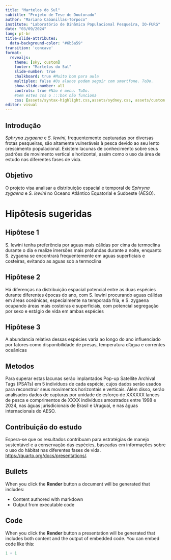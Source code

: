 ```yaml
---
title: "Martelos do Sul"
subtitle: "Projeto de Tese de Doutorado"
author: "Mariano Cabanillas-Torpoco"
institute: "Laboratório de Dinâmica Populacional Pesqueira, IO-FURG"
date: "03/09/2024"
lang: pt-br
title-slide-attributes:
  data-background-color: "#6b5a59"
transition: 'concave'
format: 
  revealjs:
    theme: [sky, custom]
    footer: "Martelos do Sul"
    slide-number: true
    chalkboard: true #Muito bom para aula
    multiplex: false #Os alunos podem seguir com smartfone. ToDo.
    show-slide-number: all
    controls: true #Não é menu. ToDo.
    #Sem estes css o :::box não funciona
    css: [assets/syntax-highlight.css,assets/sydney.css, assets/custom.css,assets/sydney-fonts.css]
editor: visual
---
```


## Introdução

*Sphryna zygaena* e *S. lewini*, frequentemente capturadas por diversas frotas pesqueiras, são altamente vulneráveis à pesca devido ao seu lento crescimento populacional.   Existem lacunas de conhecimento sobre seus padrões de movimento vertical e horizontal, assim como o uso da área de estudo nas diferentes fases de vida. 



## Objetivo

O projeto visa analisar a distribuição espacial e temporal de *Sphryna zygaena* e *S. lewini* no Oceano Atlântico Equatorial e Sudoeste (AESO).


# Hipôtesis sugeridas

## Hipôtese 1
S. lewini tenha preferência por aguas mais cálidas por cima da termoclina durante o dia e realize imersões mais profundas durante a noite, enquanto S. zygaena se encontrará frequentemente em aguas superficiais e costeiras, evitando as aguas sob a termoclina 

## Hipôtese 2
Há diferenças na distribuição espacial potencial entre as duas espécies durante diferentes épocas do ano, com S. lewini procurando aguas cálidas em áreas oceânicas, especialmente na temporada fria, e S. zygaena ocupando áreas mais costeiras e superficiais, com potencial segregação por sexo e estágio de vida em ambas espécies  

## Hipôtese 3 
A abundancia relativa dessas espécies varia ao longo do ano influenciado por fatores como disponibilidade de presas, temperatura d’água e correntes oceânicas


## Metodos
Para superar estas lacunas serão implantados Pop-up Satellite Archival Tags (PSATs) em 5 indivíduos de cada espécie, cujos dados serão usados para reconstruir seus movimentos horizontais e verticais. Além disso, serão analisados dados de capturas por unidade de esforço de XXXXXX lances de pesca e comprimentos de XXXX indivíduos amostrados entre 1998 e 2024, nas águas jurisdicionais de Brasil e Uruguai, e nas águas internacionais do AESO.

## Contribuição do estudo

Espera-se que os resultados contribuam para estratégias de manejo sustentável e a conservação das espécies, baseadas em informações sobre o uso do hábitat nas diferentes fases de vida.
 <https://quarto.org/docs/presentations/>.

## Bullets

When you click the **Render** button a document will be generated that includes:

-   Content authored with markdown
-   Output from executable code

## Code

When you click the **Render** button a presentation will be generated that includes both content and the output of embedded code. You can embed code like this:

```r
1 + 1
```

